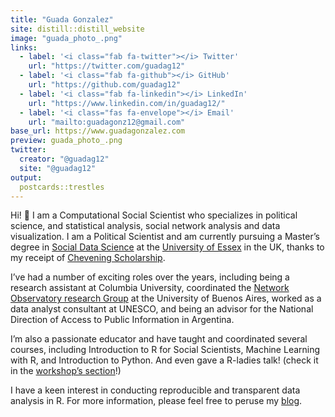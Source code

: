```yaml
---
title: "Guada Gonzalez"
site: distill::distill_website
image: "guada_photo_.png"
links:
  - label: '<i class="fab fa-twitter"></i> Twitter'
    url: "https://twitter.com/guadag12"
  - label: '<i class="fab fa-github"></i> GitHub'
    url: "https://github.com/guadag12"
  - label: '<i class="fab fa-linkedin"></i> LinkedIn'
    url: "https://www.linkedin.com/in/guadag12/"
  - label: '<i class="fas fa-envelope"></i> Email'
    url: "mailto:guadagonz12@gmail.com"
base_url: https://www.guadagonzalez.com
preview: guada_photo_.png
twitter:
  creator: "@guadag12"
  site: "@guadag12"
output:
  postcards::trestles
---
```


 
Hi! <span class="wave">👋</span> I am a Computational Social Scientist who specializes in political science, and statistical analysis, social network analysis and data visualization. I am a Political Scientist and am currently pursuing a Master's degree in [Social Data Science](https://www.essex.ac.uk/courses/pg01314/1/msc-social-data-science) at the [University of Essex](essex.ac.uk) in the UK, thanks to my receipt of [Chevening Scholarship](https://www.chevening.org/). 

I've had a number of exciting roles over the years, including being a research assistant at Columbia University,  coordinated the [Network Observatory research Group](https://twitter.com/O_de_R) at the University of Buenos Aires, worked as a data analyst consultant at UNESCO, and being an advisor for the National Direction of Access to Public Information in Argentina. 

I'm also a passionate educator and have taught and coordinated several courses, including Introduction to R for Social Scientists, Machine Learning with R, and Introduction to Python. And even gave a R-ladies talk! (check it in the [workshop's section](https://guadagonzalez.com/workshops.html)!)

I have a keen interest in conducting reproducible and transparent data analysis in R. For more information, please feel free to peruse my [blog](https://guadagonzalez.com/blog.html).
